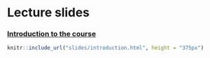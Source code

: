 # Lecture slides {#slides}

### [Introduction to the course](slides/introduction.html) {-}

```r
knitr::include_url("slides/introduction.html", height = "375px")
```

